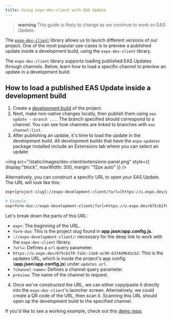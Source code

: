```yaml
---
title: Using expo-dev-client with EAS Update
---
```


> **warning** This guide is likely to change as we continue to work on EAS Update.

The [`expo-dev-client`](/development/introduction) library allows us to launch different versions of our project. One of the most popular use-cases is to preview a published update inside a development build, using the `expo-dev-client` library.

The `expo-dev-client` library supports loading published EAS Updates through channels. Below, learn how to load a specific channel to preview an update in a development build.

## How to load a published EAS Update inside a development build

1. Create a [development build](/development/getting-started) of the project.
2. Next, make non-native changes locally, then publish them using `eas update --branch ...`. The branch specified should correspond to a channel. You can see how channels are linked to branches with `eas channel:list`.
3. After publishing an update, it's time to load the update in the development build. All development builds that have the `expo-updates` package installed include an Extensions tab where you can select an update:

<img src="/static/images/dev-client/extensions-panel.png" style={{ display:"block", maxWidth: 300, margin: "12px auto" }} />

Alternatively, you can construct a specific URL to open your EAS Update. The URL will look like this:

```bash
exp+[project-slug]://expo-development-client/?url=[https://u.expo.dev/project-id]?channel-name=[channel]

# Example
exp+form-duo://expo-development-client/?url=https://u.expo.dev/675cb1f0-fa3c-11e8-ac99-6374d9643cb2?channel-name=preview
```

Let's break down the parts of this URL:

- `exp+`: The beginning of the URL.
- `form-duo`: This is the project slug found in **app.json**/**app.config.js**.
- `://expo-development-client/`: necessary for the deep link to work with the `expo-dev-client` library.
- `?url=`: Defines a `url` query parameter.
- `https://u.expo.dev/675cb1f0-fa3c-11e8-ac99-6374d9643cb2`: This is the updates URL, which is inside the project's app config (**app.json**/**app.config.js**) under `updates.url`.
- `?channel-name=`: Defines a channel query parameter.
- `preview`: The name of the channel to request.

4. Once we've constructed the URL, we can either copy/paste it directly into the `expo-dev-client`'s launcher screen. Alternatively, we could create a QR code of the URL, then scan it. Scanning this URL should open up the development build to the specified channel.

If you'd like to see a working example, check out this [demo repo](https://github.com/jonsamp/test-expo-dev-client-eas-update).

